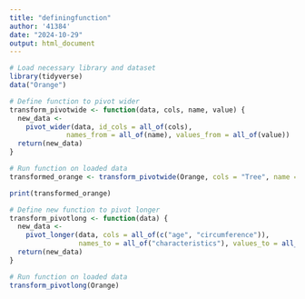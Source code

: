 ```yaml
---
title: "definingfunction"
author: '41384'
date: "2024-10-29"
output: html_document
---
```


```r
# Load necessary library and dataset
library(tidyverse)
data("Orange")

# Define function to pivot wider
transform_pivotwide <- function(data, cols, name, value) {
  new_data <-
    pivot_wider(data, id_cols = all_of(cols),
              names_from = all_of(name), values_from = all_of(value))
  return(new_data)
}

# Run function on loaded data
transformed_orange <- transform_pivotwide(Orange, cols = "Tree", name = "age", value = "circumference")

print(transformed_orange)
```
```r
# Define new function to pivot longer
transform_pivotlong <- function(data) {
  new_data <- 
    pivot_longer(data, cols = all_of(c("age", "circumference")),
                 names_to = all_of("characteristics"), values_to = all_of("values"))
  return(new_data)
}

# Run function on loaded data
transform_pivotlong(Orange)
```

